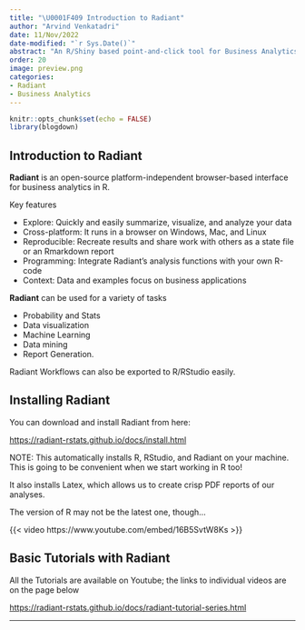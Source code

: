 ```yaml
---
title: "\U0001F409 Introduction to Radiant"
author: "Arvind Venkatadri"
date: 11/Nov/2022
date-modified: "`r Sys.Date()`"
abstract: "An R/Shiny based point-and-click tool for Business Analytics"
order: 20
image: preview.png
categories:
- Radiant
- Business Analytics
---
```


```r
knitr::opts_chunk$set(echo = FALSE)
library(blogdown)
```

## Introduction to Radiant

**Radiant** is an open-source platform-independent browser-based
interface for business analytics in R.

Key features

-   Explore: Quickly and easily summarize, visualize, and analyze your
    data
-   Cross-platform: It runs in a browser on Windows, Mac, and Linux
-   Reproducible: Recreate results and share work with others as a state
    file or an Rmarkdown report
-   Programming: Integrate Radiant's analysis functions with your own
    R-code
-   Context: Data and examples focus on business applications

**Radiant** can be used for a variety of tasks

-   Probability and Stats
-   Data visualization
-   Machine Learning
-   Data mining
-   Report Generation.

Radiant Workflows can also be exported to R/RStudio easily.

## Installing Radiant

You can download and install Radiant from here:

<https://radiant-rstats.github.io/docs/install.html>

::: callout-important
NOTE: This automatically installs R, RStudio, and Radiant on your
machine. This is going to be convenient when we start working in R too!

It also installs Latex, which allows us to create crisp PDF reports of
our analyses.

The version of R may not be the latest one, though...
:::

{{< video https://www.youtube.com/embed/16B5SvtW8Ks >}}

## Basic Tutorials with Radiant

All the Tutorials are available on Youtube; the links to individual
videos are on the page below

<https://radiant-rstats.github.io/docs/radiant-tutorial-series.html>

------------------------------------------------------------------------
